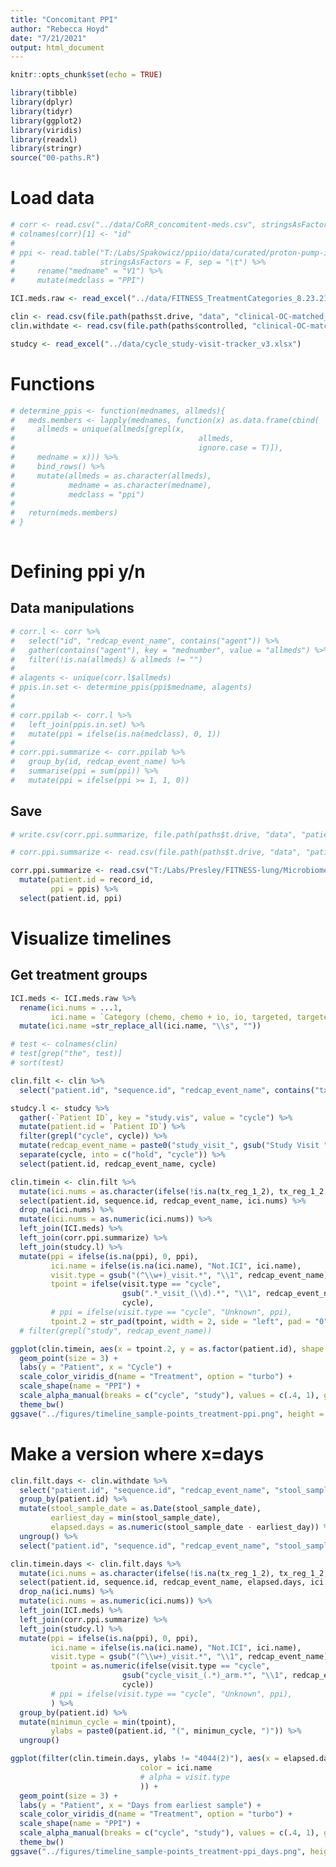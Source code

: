 ```yaml
---
title: "Concomitant PPI"
author: "Rebecca Hoyd"
date: "7/21/2021"
output: html_document
---
```


```r
knitr::opts_chunk$set(echo = TRUE)

library(tibble)
library(dplyr)
library(tidyr)
library(ggplot2)
library(viridis)
library(readxl)
library(stringr)
source("00-paths.R")
```


# Load data

```r
# corr <- read.csv("../data/CoRR_concomitent-meds.csv", stringsAsFactors = F)
# colnames(corr)[1] <- "id"
# 
# ppi <- read.table("T:/Labs/Spakowicz/ppiio/data/curated/proton-pump-inhibitors.txt", 
#                   stringsAsFactors = F, sep = "\t") %>%
#     rename("medname" = "V1") %>%
#     mutate(medclass = "PPI")

ICI.meds.raw <- read_excel("../data/FITNESS_TreatmentCategories_8.23.21.xlsx")

clin <- read.csv(file.path(paths$t.drive, "data", "clinical-OC-matched_resolved_limited.csv"), stringsAsFactors = F)
clin.withdate <- read.csv(file.path(paths$controlled, "clinical-OC-matched_resolved.csv"), stringsAsFactors = F)

studcy <- read_excel("../data/cycle_study-visit-tracker_v3.xlsx")
```

# Functions

```r
# determine_ppis <- function(mednames, allmeds){
#   meds.members <- lapply(mednames, function(x) as.data.frame(cbind(
#     allmeds = unique(allmeds[grepl(x,
#                                         allmeds,
#                                         ignore.case = T)]),
#     medname = x))) %>%
#     bind_rows() %>%
#     mutate(allmeds = as.character(allmeds),
#            medname = as.character(medname),
#            medclass = "ppi")
#   
#   return(meds.members)
# }
  
```

# Defining ppi y/n

## Data manipulations

```r
# corr.l <- corr %>%
#   select("id", "redcap_event_name", contains("agent")) %>%
#   gather(contains("agent"), key = "mednumber", value = "allmeds") %>%
#   filter(!is.na(allmeds) & allmeds != "")
# 
# alagents <- unique(corr.l$allmeds)
# ppis.in.set <- determine_ppis(ppi$medname, alagents)
# 
# 
# corr.ppilab <- corr.l %>%
#   left_join(ppis.in.set) %>%
#   mutate(ppi = ifelse(is.na(medclass), 0, 1))
# 
# corr.ppi.summarize <- corr.ppilab %>%
#   group_by(id, redcap_event_name) %>%
#   summarise(ppi = sum(ppi)) %>%
#   mutate(ppi = ifelse(ppi >= 1, 1, 0))
```

## Save

```r
# write.csv(corr.ppi.summarize, file.path(paths$t.drive, "data", "patient_concommitant_ppis_2.csv"), row.names = F)

# corr.ppi.summarize <- read.csv(file.path(paths$t.drive, "data", "patient_concommitant_ppis_2.csv"))

corr.ppi.summarize <- read.csv("T:/Labs/Presley/FITNESS-lung/Microbiome- Rebecca/S2345FITNESSSConcomi_DATA_2022-03-07_1522.csv", stringsAsFactors = F) %>%
  mutate(patient.id = record_id,
         ppi = ppis) %>%
  select(patient.id, ppi)
```

# Visualize timelines


## Get treatment groups

```r
ICI.meds <- ICI.meds.raw %>%
  rename(ici.nums = ...1,
         ici.name = `Category (chemo, chemo + io, io, targeted, targeted+chemo)`) %>%
  mutate(ici.name =str_replace_all(ici.name, "\\s", ""))
```

```r
# test <- colnames(clin)
# test[grep("the", test)]
# sort(test)

clin.filt <- clin %>%
  select("patient.id", "sequence.id", "redcap_event_name", contains("tx_reg"))

studcy.l <- studcy %>%
  gather(-`Patient ID`, key = "study.vis", value = "cycle") %>%
  mutate(patient.id = `Patient ID`) %>%
  filter(grepl("cycle", cycle)) %>%
  mutate(redcap_event_name = paste0("study_visit_", gsub("Study Visit ", "", study.vis), "_arm_2")) %>%
  separate(cycle, into = c("hold", "cycle")) %>%
  select(patient.id, redcap_event_name, cycle)

clin.timein <- clin.filt %>%
  mutate(ici.nums = as.character(ifelse(!is.na(tx_reg_1_2), tx_reg_1_2, tx_reg_1))) %>%
  select(patient.id, sequence.id, redcap_event_name, ici.nums) %>%
  drop_na(ici.nums) %>%
  mutate(ici.nums = as.numeric(ici.nums)) %>%
  left_join(ICI.meds) %>%
  left_join(corr.ppi.summarize) %>%
  left_join(studcy.l) %>%
  mutate(ppi = ifelse(is.na(ppi), 0, ppi),
         ici.name = ifelse(is.na(ici.name), "Not.ICI", ici.name),
         visit.type = gsub("(^\\w+)_visit.*", "\\1", redcap_event_name),
         tpoint = ifelse(visit.type == "cycle",
                         gsub(".*_visit_(\\d).*", "\\1", redcap_event_name),
                         cycle),
         # ppi = ifelse(visit.type == "cycle", "Unknown", ppi),
         tpoint.2 = str_pad(tpoint, width = 2, side = "left", pad = "0"))
  # filter(grepl("study", redcap_event_name))
```

```r
ggplot(clin.timein, aes(x = tpoint.2, y = as.factor(patient.id), shape = as.factor(ppi), color = ici.name, alpha = visit.type)) +
  geom_point(size = 3) +
  labs(y = "Patient", x = "Cycle") +
  scale_color_viridis_d(name = "Treatment", option = "turbo") +
  scale_shape(name = "PPI") +
  scale_alpha_manual(breaks = c("cycle", "study"), values = c(.4, 1), guide = FALSE) +
  theme_bw() 
ggsave("../figures/timeline_sample-points_treatment-ppi.png", height = 5, width = 5)
```

# Make a version where x=days

```r
clin.filt.days <- clin.withdate %>%
  select("patient.id", "sequence.id", "redcap_event_name", "stool_sample_date", contains("tx_reg")) %>%
  group_by(patient.id) %>%
  mutate(stool_sample_date = as.Date(stool_sample_date),
         earliest_day = min(stool_sample_date),
         elapsed.days = as.numeric(stool_sample_date - earliest_day)) %>%
  ungroup() %>%
  select("patient.id", "sequence.id", "redcap_event_name", "stool_sample_date", "earliest_day", "elapsed.days", contains("tx_reg"))

clin.timein.days <- clin.filt.days %>%
  mutate(ici.nums = as.character(ifelse(!is.na(tx_reg_1_2), tx_reg_1_2, tx_reg_1))) %>%
  select(patient.id, sequence.id, redcap_event_name, elapsed.days, ici.nums) %>%
  drop_na(ici.nums) %>%
  mutate(ici.nums = as.numeric(ici.nums)) %>%
  left_join(ICI.meds) %>%
  left_join(corr.ppi.summarize) %>%
  left_join(studcy.l) %>%
  mutate(ppi = ifelse(is.na(ppi), 0, ppi),
         ici.name = ifelse(is.na(ici.name), "Not.ICI", ici.name),
         visit.type = gsub("(^\\w+)_visit.*", "\\1", redcap_event_name),
         tpoint = as.numeric(ifelse(visit.type == "cycle",
                         gsub("cycle_visit_(.*)_arm.*", "\\1", redcap_event_name),
                         cycle))
         # ppi = ifelse(visit.type == "cycle", "Unknown", ppi),
         ) %>%
  group_by(patient.id) %>%
  mutate(minimun_cycle = min(tpoint),
         ylabs = paste0(patient.id, "(", minimun_cycle, ")")) %>%
  ungroup()
```

```r
ggplot(filter(clin.timein.days, ylabs != "4044(2)"), aes(x = elapsed.days, y = as.factor(ylabs), shape = as.factor(ppi),
                             color = ici.name
                             # alpha = visit.type
                             )) +
  geom_point(size = 3) +
  labs(y = "Patient", x = "Days from earliest sample") +
  scale_color_viridis_d(name = "Treatment", option = "turbo") +
  scale_shape(name = "PPI") +
  scale_alpha_manual(breaks = c("cycle", "study"), values = c(.4, 1), guide = "none") +
  theme_bw() 
ggsave("../figures/timeline_sample-points_treatment-ppi_days.png", height = 5, width = 5)
```